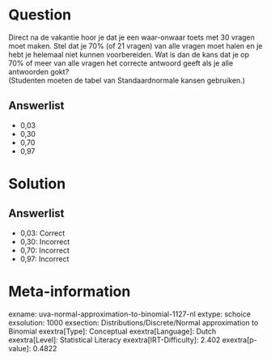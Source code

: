 Question
========

Direct na de vakantie hoor je dat je een waar-onwaar toets met 30 vragen
moet maken. Stel dat je 70% (of 21 vragen) van alle vragen moet halen en
je hebt je helemaal niet kunnen voorbereiden. Wat is dan de kans dat je
op 70% of meer van alle vragen het correcte antwoord geeft als je alle
antwoorden gokt?\
(Studenten moeten de tabel van Standaardnormale kansen gebruiken.)

Answerlist
----------

* 0,03
* 0,30
* 0,70
* 0,97

Solution
========

Answerlist
----------

* 0,03: Correct
* 0,30: Incorrect
* 0,70: Incorrect
* 0,97: Incorrect

Meta-information
================
exname: uva-normal-approximation-to-binomial-1127-nl
extype: schoice
exsolution: 1000
exsection: Distributions/Discrete/Normal approximation to Binomial
exextra[Type]: Conceptual
exextra[Language]: Dutch
exextra[Level]: Statistical Literacy
exextra[IRT-Difficulty]: 2.402
exextra[p-value]: 0.4822
